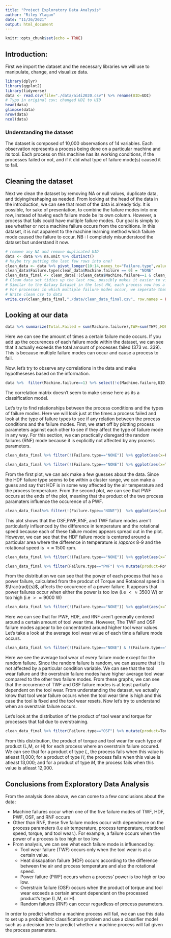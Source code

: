 ```yaml
---
title: "Project Exploratory Data Analysis"
author: "Riley Ylagan"
date: "11/26/2021"
output: html_document
---
```


```r
knitr::opts_chunk$set(echo = TRUE)
```

## Introduction:
First we import the dataset and the necessary libraries we will use to manipulate, change, and visualize data.

```r
library(dplyr)
library(ggplot2)
library(tidyverse)
data <- read.csv(file="./data/ai4i2020.csv") %>% rename(UID=UDI)
# Typo in original csv; changed UDI to UID
head(data)
glimpse(data)
nrow(data)
ncol(data)
```
### Understanding the dataset
The dataset is composed of 10,000 observations of 14 variables. Each observation represents a process being done on a particular machine and its tool. Each process on this machine has its working conditions, if the processes failed or not, and if it did what type of failure mode(s) caused it to fail.


## Cleaning the dataset
Next we clean the dataset by removing NA or null values, duplicate data, and tidying/reshaping as needed. From looking at the head of the data in the introduction, we can see that most of the data is already tidy. It is possible, for sake of presentation, to combine the failure modes into one row, instead of having each failure mode be its own column. However, a process that fails could have multiple failure modes. Our goal is simply to see whether or not a machine failure occurs from the conditions. In this dataset, it is not apparent to the machine learning method which failure mode caused the failure to occur.
NB : I completely misunderstood the dataset but understand it now.
```r
# remove any NA and remove duplicated UID
data <- data %>% na.omit %>% distinct()
# Maybe try putting the last few rows into one?
clean_data <- data %>% pivot_longer(10:14,names_to="Failure.type",values_to="value") 
clean_data$Failure.type[clean_data$Machine.failure == 0] = "NONE"
clean_data_final <- clean_data[!(clean_data$Machine.failure==1 & clean_data$value == 0 ),] %>% select(!value) %>% distinct
# Clean data set tidies up the last row, possibly makes it easier to visualize to view patterns/stuff
# Similar to the Galaxy Dataset in the last HW, each process now has a categorical variable for what type of failure if one occured
# For processes in which multiple failure modes occur, we seperate them into separate rows with the same process parameters but different failure modes so the machine learning method can see the process parameters for each failure separately.
# Write clean csv to data
write.csv(clean_data_final,"./data/clean_data_final.csv", row.names = FALSE)
```

## Looking at our data
```r
data %>% summarize(Total.Failed = sum(Machine.failure),TWF=sum(TWF),HDF = sum(HDF),PWF=sum(PWF),OSF=sum(OSF),RNF=sum(RNF)) %>% pivot_longer(1:6,names_to="Failure_mode",values_to="Frequency") %>% ggplot(aes(x=reorder(Failure_mode,-Frequency),y=Frequency,fill=Failure_mode)) +geom_bar(stat = "identity") + geom_text(aes(label=Frequency), position=position_dodge(width=0.9), vjust=-0.25) + theme_minimal() + xlab("Types of Failure Modes")
```

Here we can see the amount of times a certain failure mode occurs. If you add up the occurences of each failure mode within the dataset, we can see that it actually exceeds the total amount of processes failed (373 vs. 339). This is because multiple failure modes can occur and cause a process to fail.

Now, let's try to observe any correlations in the data and make hypotheseses based on the information.
```r
data %>%  filter(Machine.failure==1) %>% select(!c(Machine.failure,UID,TWF,RNF,PWF,HDF,OSF)) %>%select_if(is.numeric) %>% cor %>% as.data.frame %>% rownames_to_column %>% pivot_longer(-1)%>% ggplot(aes(rowname,name,fill=value)) + geom_tile() + geom_text(aes(label=round(value,2))) + xlab("") + ylab("") + coord_fixed(ratio=1/2) + scale_fill_gradient2()+theme(axis.text.x = element_text(angle = 90, vjust = 0.5, hjust=1))
```
The correlation matrix doesn't seem to make sense here as its a classification model.

Let's try to find relationships between the process conditions and the types of failure modes. Here we will look just at the times a process failed and look at the type of failure types to see if any relation between the process conditions and the failure modes.
First, we start off by plotting process parameters against each other to see if they affect the type of failure mode in any way. For this section, we can practically disregard the random failures (RNF) mode because it is explicitly not affected by any process parameters. 
```r
clean_data_final %>% filter(!(Failure.type=="NONE")) %>% ggplot(aes(x=Process.temperature..K.,y=Air.temperature..K.)) + geom_point(aes(color=Failure.type))

clean_data_final %>% filter(!(Failure.type=="NONE")) %>% ggplot(aes(x=Torque..Nm.,y=Rotational.speed..rpm.)) + geom_point(aes(color=Failure.type))
```
  
From the first plot, we can ask make a few guesses about the data. Since the HDF failure type seems to be within a cluster range, we can make a guess and say that HDF is in some way affected by the air temperature and the process temperature.
From the second plot, we can see that PWF occurs at the ends of the plot, meaning that the product of the two process paramaters influence the occurence of a PWF.
```r
clean_data_final%>% filter(!(Failure.type=="NONE"))  %>% ggplot(aes(x=Process.temperature..K.-Air.temperature..K.,y=Rotational.speed..rpm.)) + geom_point(aes(color=Failure.type))+xlab("Process - Air Temperature (K)") + ylab("Rotational Speed (rpm)") + ggtitle("Difference between Process and Air Temperature vs. Rotational Speed")
```
  
This plot shows that the OSF,PWF,RNF, and TWF failure modes aren't particularly influenced by the difference in temperature and the rotational speed because each of these failure modes appears spread out in the plot. However, we can see that the HDF failure mode is centered around a particular area where the difference in temperature is $/approx$ 8-9 and the rotational speed is $< \approx$ 1500 rpm.
```r
clean_data_final %>% filter(!(Failure.type=="NONE")) %>% ggplot(aes(x=Torque..Nm.,y=Rotational.speed..rpm.)) + geom_point(aes(color=Failure.type))+ xlab("Torque (Nm)") + ylab("Rotational Speed (rpm)") + ggtitle("Tool wear of each process vs. Torque")

clean_data_final %>% filter(Failure.type=="PWF") %>% mutate(product=Rotational.speed..rpm.*Torque..Nm.*2*pi/60) %>% ggplot(aes(x=product))+geom_histogram(color="black", fill="light blue") + theme_minimal() + xlab("Product of Torque and Rotational Speed = Power (Watts)") + ylab("Count") + ggtitle("Distribution of Process Power for times when there was a Power Failure (PWF)")
```
  
From the distribution we can see that the power of each process that has a power failure, calculated from the prodcut of Torque and Rotaional speed in $\frac{rad}{s}$, affects the occurence of a power failure. It appears that power failures occur when either the power is too low (i.e $< \approx 3500$ W) or too high (i.e $> \approx 9000$ W)
```r
clean_data_final %>% filter(!(Failure.type=="NONE")) %>% ggplot(aes(x=Tool.wear..min.,y=Torque..Nm.)) + geom_point(aes(color=Failure.type)) + xlab("Process Tool Wear (min)") + ylab("Torque (Nm)") + ggtitle("Tool wear of each process vs. Torque")
```
  
Here we can see that for PWF, HDF, and RNF aren't generally centered around a certain amount of tool wear time. However, The TWF and OSF failure modes appear to be concentrated around higher tool wear values. Let's take a look at the average tool wear value of each time a failure mode occurs.

```r
clean_data_final %>% filter(!(Failure.type=="NONE") & !(Failure.type=="RNF")) %>% ggplot(aes(x=reorder(Failure.type,-Tool.wear..min.),y=Tool.wear..min.,fill=Failure.type)) + geom_bar(stat = "summary", fun= "mean") + theme_minimal() + xlab("Failure Mode") + ylab("Average Tool Wear (min)") + ggtitle("Average Tool Wear of Every Failure mode")
```
  
Here we see the average tool wear of every failure mode except for the random failure. Since the random failure is random, we can assume that it is not affected by a particular condition variable. We can see that the tool wear failure and the overstrain failure modes have higher average tool wear compared to the other two failure modes. From these graphs, we can see that the occurence of TWF and OSF failure modes is at least partially dependent on the tool wear. From understanding the dataset, we actually know that tool wear failure occurs when the tool wear time is high and this case the tool is fixed and the tool wear resets. Now let's try to understand when an overstrain failure occurs.

Let's look at the distribution of the product of tool wear and torque for processes that fail due to overstraining.
```r
clean_data_final %>% filter(Failure.type=="OSF") %>% mutate(product=Tool.wear..min.*Torque..Nm.) %>% ggplot(aes(x=product,fill=Type))+geom_histogram() +facet_wrap(~Type)+theme_minimal() + xlab("Product of Torque and Tool Wear (min*Nm)") + ylab("Count") + ggtitle("Distribution of the product of tool wear and torque for times when there was OSF") + theme(axis.text.x = element_text(angle = 90))
```
  
From this distribution, the product of torque and tool wear for each type of product (L,M, or H) for each process where an overstrain failure occured. We can see that for a product of type $L$, the process fails when this value is atleast 11,000; for a product of type $H$, the process fails when this value is atleast 13,000; and for a product of type $M$, the process fails when this value is atleast 12,000.

## Conclusions from Exploratory Data Analysis
From the analysis done above, we can come to a few conclusions about the data:

* Machine failures occur when one of the five failure modes of TWF, HDF, PWF, OSF, and RNF occurs
* Other than RNF, these five failure modes occur with dependence on the process parameters (i.e air temperature, process temperature, rotational speed, torque, and tool wear.). For example, a failure occurs when the power of a process is too high or too low.
* From analysis, we can see what each failure mode is influenced by:
  + Tool wear failure (TWF) occurs only when the tool wear is at a certain value.
  + Heat dissapation failure (HDF) occurs according to the difference between the air and process temperature and also the rotational speed.
  + Power failure (PWF) occurs when a process' power is too high or too low.
  + Overstrain failure (OSF) occurs when the product of torque and tool wear exceeds a certain amount dependent on the processed product's type (L,M, or H).
  + Random failures (RNF) can occur regardless of process parameters.

In order to predict whether a machine process will fail, we can use this data to set up a probabilistic classification problem and use a classifier model such as a decision tree to predict whether a machine process will fail given the process parameters.

